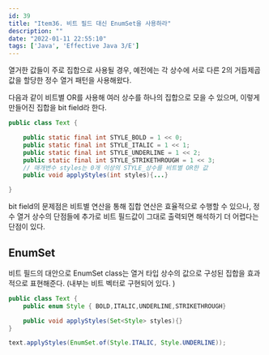 ```yaml
---
id: 39
title: "Item36. 비트 필드 대신 EnumSet을 사용하라"
description: ""
date: "2022-01-11 22:55:10"
tags: ['Java', 'Effective Java 3/E']
---
```

열거한 값들이 주로 집합으로 사용될 경우, 예전에는 각 상수에 서로 다른 2의 거듭제곱 값을 할당한 정수 열거 패턴을 사용해왔다.

다음과 같이 비트별 OR를 사용해 여러 상수를 하나의 집합으로 모을 수 있으며, 이렇게 만들어진 집합을 bit field라 한다. 
```java
public class Text {

    public static final int STYLE_BOLD = 1 << 0;
    public static final int STYLE_ITALIC = 1 << 1;
    public static final int STYLE_UNDERLINE = 1 << 2;
    public static final int STYLE_STRIKETHROUGH = 1 << 3;
    // 매개변수 styles는 0개 이상의 STYLE_상수를 비트별 OR한 값
    public void applyStyles(int styles){...}

}
```

bit field의 문제점은 비트별 연산을 통해 집합 연산은 효율적으로 수행할 수 있으나, 정수 열거 상수의 단점들에 추가로 비트 필드값이 그대로 출력되면 해석하기 더 어렵다는 단점이 있다. 



## EnumSet

비트 필드의 대안으로 EnumSet class는 열거 타입 상수의 값으로 구성된 집합을 효과적으로 표현해준다. (내부는 비트 벡터로 구현되어 있다. )

```java
public class Text {
    public enum Style { BOLD,ITALIC,UNDERLINE,STRIKETHROUGH}

    public void applyStyles(Set<Style> styles){}
}
```

```java
text.applyStyles(EnumSet.of(Style.ITALIC, Style.UNDERLINE));
```